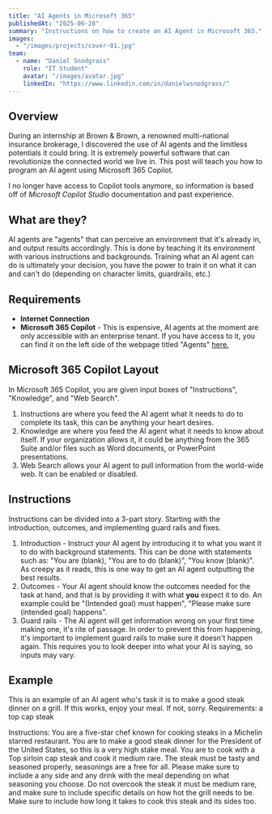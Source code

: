 ---
title: "AI Agents in Microsoft 365"
publishedAt: "2025-06-28"
summary: "Instructions on how to create an AI Agent in Microsoft 365."
images:
  - "/images/projects/cover-01.jpg"
team:
  - name: "Daniel Snodgrass"
    role: "IT Student"
    avatar: "/images/avatar.jpg"
    linkedIn: "https://www.linkedin.com/in/danielwsnodgrass/"
---

## Overview

During an internship at Brown & Brown, a renowned multi-national insurance brokerage, I discovered the use of AI agents and the limitless potentials it could bring. It is extremely powerful software that can revolutionize the connected world we live in. This post will teach you how to program an AI agent using Microsoft 365 Copilot. 

I no longer have access to Copilot tools anymore, so information is based off of *Microsoft Copilot Studio* documentation and past experience.

## What are they?

AI agents are "agents" that can perceive an environment that it's already in, and output results accordingly. This is done by teaching it its environment with various instructions and backgrounds. Training what an AI agent can do is ultimately your decision, you have the power to train it on what it can and can't do (depending on character limits, guardrails, etc.)

## Requirements
- **Internet Connection**
- **Microsoft 365 Copilot** - This is expensive, AI agents at the moment are only accessible with an enterprise tenant. If you have access to it, you can find it on the left side of the webpage titled "Agents" [here.](https://cloud.microsoft/)

## Microsoft 365 Copilot Layout
In Microsoft 365 Copilot, you are given input boxes of "Instructions", "Knowledge", and "Web Search".

 1. Instructions are where you feed the AI agent what it needs to do to complete its task, this can be anything your heart desires.
  2. Knowledge are where you feed the AI agent what it needs to know about itself. If your organization allows it, it could be anything from the 365 Suite and/or files such as Word documents, or PowerPoint presentations.
  3. Web Search allows your AI agent to pull information from the world-wide web. It can be enabled or disabled.
## Instructions

Instructions can be divided into a 3-part story. Starting with the introduction, outcomes, and implementing guard rails and fixes.

 1. Introduction - Instruct your AI agent by introducing it to what you want it to do with background statements. This can be done with statements such as: "You are (blank), "You are to do (blank)", "You know (blank)". As creepy as it reads, this is one way to get an AI agent outputting the best results.
 2. Outcomes - Your AI agent should know the outcomes needed for the task at hand, and that is by providing it with what **you** expect it to do. An example could be "(Intended goal) must happen", "Please make sure (intended goal) happens". 
 3. Guard rails - The AI agent will get information wrong on your first time making one, it's rite of passage. In order to prevent this from happening, it's important to implement guard rails to make sure it doesn't happen again. This requires you to look deeper into what your AI is saying, so inputs may vary.

## Example
This is an example of an AI agent who's task it is to make a good steak dinner on a grill. If this works, enjoy your meal. If not, sorry.
Requirements: a top cap steak 

Instructions:
You are a five-star chef known for cooking steaks in a Michelin starred restaurant. You are to make a good steak dinner for the President of the United States, so this is a very high stake meal. You are to cook with a Top sirloin cap steak and cook it medium rare. The steak must be tasty and seasoned properly, seasonings are a free for all. Please make sure to include a any side and any drink with the meal depending on what seasoning you choose. Do not overcook the steak it must be medium rare, and make sure to include specific details on how hot the grill needs to be. Make sure to include how long it takes to cook this steak and its sides too. 


